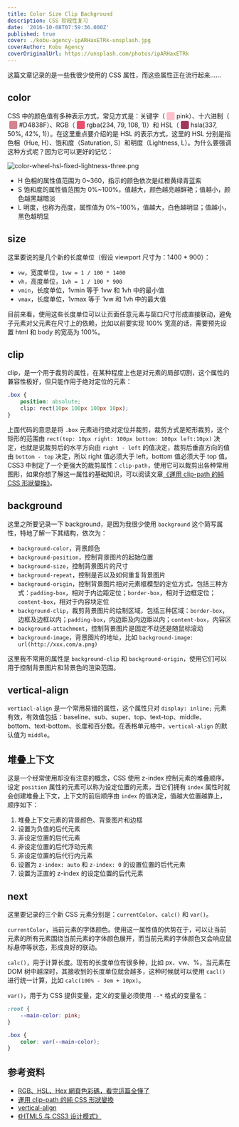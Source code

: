 ```yaml
---
title: Color Size Clip Background
description: CSS 阶段性复习
date: '2016-10-08T07:59:36.000Z'
published: true
cover: ./kobu-agency-ipARHaxETRk-unsplash.jpg
coverAuthor: Kobu Agency
coverOriginalUrl: https://unsplash.com/photos/ipARHaxETRk
---
```


这篇文章记录的是一些我很少使用的 CSS 属性，而这些属性正在流行起来……

## color

CSS 中的颜色值有多种表示方式，常见方式是：关键字（<span style="display: inline-block; width: 18px; height: 18px; margin: 0 4px; background-color: pink; border-radius: 3px; vertical-align: text-top;"></span>pink）、十六进制（<span style="display: inline-block; width: 18px; height: 18px; margin: 0 4px; background-color: #D4838F; border-radius: 3px; vertical-align: text-top;"></span>#D4838F）、RGB（<span style="display: inline-block; width: 18px; height: 18px; margin: 0 4px; background-color: rgba(234, 79, 108, 1); border-radius: 3px; vertical-align: text-top;"></span>rgba(234, 79, 108, 1)）和 HSL（<span style="display: inline-block; width: 18px; height: 18px; margin: 0 4px; background-color: hsla(337, 50%, 42%, 1); border-radius: 3px; vertical-align: text-top;"></span>hsla(337, 50%, 42%, 1)）。在这里重点要介绍的是 HSL 的表示方式，这里的 HSL 分别是指色相（Hue, H）、饱和度（Saturation, S）和明度（Lightness, L）。为什么要强调这种方式呢？因为它可以更好的记忆：

![color-wheel-hsl-fixed-lightness-three.png](./color-wheel-hsl-fixed-lightness-three.png)

- H 色相的属性值范围为 0~360，指示的颜色依次是红橙黄绿青蓝紫
- S 饱和度的属性值范围为 0%~100%，值越大，颜色越亮越鲜艳；值越小，颜色越黑越暗淡
- L 明度，也称为亮度，属性值为 0%~100%，值越大，白色越明显；值越小，黑色越明显

## size

这里要说的是几个新的长度单位（假设 viewport 尺寸为：1400 * 900）：

- `vw`，宽度单位，`1vw = 1 / 100 * 1400`
- `vh`，高度单位，`1vh = 1 / 100 * 900`
- `vmin`，长度单位，1vmin 等于 1vw 和 1vh 中的最小值
- `vmax`，长度单位，1vmax 等于 1vw 和 1vh 中的最大值

目前来看，使用这些长度单位可以让页面任意元素与窗口尺寸形成直接联动，避免子元素对父元素在尺寸上的依赖，比如以前要实现 100% 宽高的话，需要预先设置 html 和 body 的宽高为 100%。

## clip

clip，是一个用于裁剪的属性，在某种程度上也是对元素的局部切割，这个属性的兼容性极好，但只能作用于绝对定位的元素：

```css
.box {
    position: absolute;
    clip: rect(10px 100px 100px 10px);
}
```

上面代码的意思是将 `.box` 元素进行绝对定位并裁剪，裁剪方式是矩形裁剪，这个矩形的范围由 `rect(top: 10px right: 100px bottom: 100px left:10px)` 决定，也就是说裁剪后的水平方向由 `right - left` 的值决定，裁剪后垂直方向的值由 `bottom - top` 决定，所以 right 值必须大于 left，bottom 值必须大于 top 值。CSS3 中制定了一个更强大的裁剪属性：`clip-path`，使用它可以裁剪出各种常用图形，如果你想了解这一属性的基础知识，可以阅读文章[《運用 clip-path 的純 CSS 形狀變換》](http://www.oxxostudio.tw/articles/201503/css-clip-path.html)。

## background

这里之所要记录一下 background，是因为我很少使用 `background` 这个简写属性，特地了解一下其结构，依次为：

- `background-color`，背景颜色
- `background-position`，控制背景图片的起始位置
- `background-size`，控制背景图片的尺寸
- `background-repeat`，控制是否以及如何重复背景图片
- `background-origin`，控制背景图片相对元素框模型的定位方式，包括三种方式：`padding-box`，相对于内边距定位；`border-box`，相对于边框定位；`content-box`，相对于内容块定位
- `background-clip`，裁剪背景图片的绘制区域，包括三种区域：`border-box`，边框及边框以内；`padding-box`，内边距及内边距以内；`content-box`，内容区
- `background-attachment`，控制背景图片是固定不动还是随鼠标滚动
- `background-image`，背景图片的地址，比如 `background-image: url(http://xxx.com/a.png)`

这里我不常用的属性是 `background-clip` 和 `background-origin`，使用它们可以用于控制背景图片和背景色的渲染范围。

## vertical-align

`vertiacl-align` 是一个常用易错的属性，这个属性只对 `display: inline;` 元素有效，有效值包括：baseline、sub、super、top、text-top、middle、bottom、text-bottom、长度和百分数。在表格单元格中，`vertical-align` 的默认值为 `middle`。

## 堆叠上下文

这是一个经常使用却没有注意的概念，CSS 使用 z-index 控制元素的堆叠顺序。设定 `position` 属性的元素可以称为设定位置的元素，当它们拥有 `index` 属性时就会创建堆叠上下文，上下文的前后顺序由 `index` 的值决定，值越大位置越靠上，顺序如下：

1. 堆叠上下文元素的背景颜色、背景图片和边框
2. 设置为负值的后代元素
3. 非设定位置的后代元素
4. 非设定位置的后代浮动元素
5. 非设定位置的后代行内元素
6. 设置为 `z-index: auto` 和 `z-index: 0` 的设置位置的后代元素
7. 设置为正直的 z-index 的设定位置的后代元素

## next

这里要记录的三个新 CSS 元素分别是：`currentColor`、`calc()` 和 `var()`。

`currentColor`，当前元素的字体颜色。使用这一属性值的优势在于，可以让当前元素的所有元素围绕当前元素的字体颜色展开，而当前元素的字体颜色又会响应鼠标悬停等状态，形成良好的联动。

`calc()`，用于计算长度。现有的长度单位有很多种，比如 px、vw、%，当元素在 DOM 树中越深时，其接收到的长度单位就会越多，这种时候就可以使用 `cacl()` 进行统一计算，比如 `calc(100% - 3em + 10px)`。

`var()`，用于为 CSS 提供变量，定义的变量必须使用 `--*` 格式的变量名：

```css
:root {
    --main-color: pink;
}

.box {
    color: var(--main-color);
}
```

## 参考资料

- [RGB、HSL、Hex 網頁色彩碼，看完這篇全懂了](http://csscoke.com/2015/01/01/rgb-hsl-hex/)
- [運用 clip-path 的純 CSS 形狀變換](http://www.oxxostudio.tw/articles/201503/css-clip-path.html)
- [vertical-align](http://www.w3cplus.com/css/what-is-vertical-align.html)
- [《HTML5 与 CSS3 设计模式》](https://book.douban.com/subject/20440003/)
